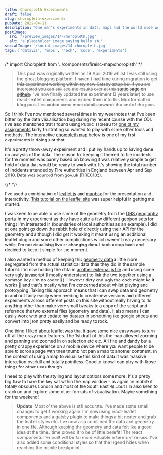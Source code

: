 ```yaml
---
title: Choropleth Experiments
draft: false
slug: choropleth-experiments
pubDate: 2022-04-11
description: "One man's experiments in data, maps and the world wide web."
postImage:
  src: '/preview_images/14-choropleth.jpg'
  alt: 'a placeholder image saying hello stu'
socialImage: '/social_images/14-choropleth.jpg'
tags: ['dataviz', 'maps', 'tech', 'code', 'experiments']
---
```


/* import Choropleth from '../components/fireinc-map/choropleth' */

> This post was originally written on 19 April 2019 whilst I was still using the ghost blogging platform. ~~I haven't had time during migration to get this experiment working within my new Gatsby setup but if you are interested you can still see the results over at this [static page on github](https://d1sc0.github.io/choropleth_experiment/index.html).~~ I've now finally updated the experiment (3 years later) to use react-leaflet components and embed them into this Mdx formatted blog post. I've added some more details towards the end of the post.

So I think I've now mentioned several times in my weeknotes that I've been bitten by the data visualisation bug during my recent course with the ODI. I've also mentioned that I found using Public Tableau for [one of my assignments](https://d1sc0.github.io/odi_assignment3/) fairly frustrating so wanted to play with some other tools and methods. The interactive [choropleth map](https://en.wikipedia.org/wiki/Choropleth_map) below is one of my first experiments in doing just that.

It's a pretty throw-away experiment and I put my hands up to having done no analysis of the data. The reason for keeping it themed to fire incidents for the moment was purely based on knowing it was relatively simple to get hold of data that would be ready to work with. It's showing the total number of incidents attended by Fire Authorities in England between Apr and Sep 2018. Data was sourced from [gov.uk (FIRE0102)](https://www.gov.uk/government/statistical-data-sets/fire-statistics-data-tables#incidents-attended).

{/* <Choropleth mapClass="imageFull" /> */}

I've used a combination of [leaflet js](https://leafletjs.com/) and [mapbox](https://www.mapbox.com/) for the presentation and interactivity. [This tutorial on the leaflet site](https://leafletjs.com/examples/choropleth/) was super helpful in getting me started.

I was keen to be able to use some of the geometry from the [ONS geography portal](http://geoportal.statistics.gov.uk/) in my experiment as they have quite a few different geojson sets for things I'm interested in (boundaries of local authorities as an example). I did at one point go down the rabbit hole of directly using their API for the geometry and although I did get it working it meant using an additional leaflet plugin and some other complications which weren't really necessary whilst I'm not visualising live or changing data. I took a step back and decided to keep it simple for the moment.

I also wanted a method of keeping this [geometry data](https://s3.amazonaws.com/words.lost.extra/firedata2.js) a little more segregated from the actual statistical data than they did in the sample tutorial. I'm now holding the data in [another external js file](https://s3.amazonaws.com/words.lost.extra/fireincdata2.js) and using some very ugly javascript (I mostly understand) to link the two together using a common key (I'm no coder 🤪). However dirty and ugly the code might be it works 🎉 and that's mostly what I'm concerned about whilst playing and prototyping. Taking this approach means that I can swap data and geometry in and out fairly easily when needing to create new versions and different experiments across different posts on this site without really having to do anything other than make very small tweaks to a copy of the script and reference the two external files (geometry and data). It also means I can easily work with and update my dataset in something like google sheets and convert into json pretty easily and be ready to rock.

One thing I liked about leaflet was that it gave some nice easy ways to turn off all the crazy map features. The 1st draft of this the map allowed zooming and panning and zoomed in on selection etc etc. All fine and dandy but a pretty crappy experience on a mobile device where you want people to be able to scroll a page with their thumb not pan a map to another continent. In the context of using a map to visualise this kind of data it was massive interaction overkill and totally pointless. Good to know I can play with those things for other uses though.

I need to play with the styling and layout options some more. It's a pretty big flaw to have the key sat within the map window - as again on mobile it totally obscures London and most of the South East 😂...but I'm also keen to crack on and explore some other formats of visualisation. Maybe something for the weekend!

> **Update:** Most of the above is still accurate. I've made some small changes to get it working again. I'm now using react-leaflet components and a gatsby plugin to make things a bit neater and grab the leaflet styles etc. I've now also combined the data and geometry in one file. Although keeping the geometry and data felt like a good idea at the time...time proved it to be of little benefit! The react components I've built will be far more valuable in terms of re-use. I've also added some conditional styles so that the legend hides when reaching the mobile breakpoint.
